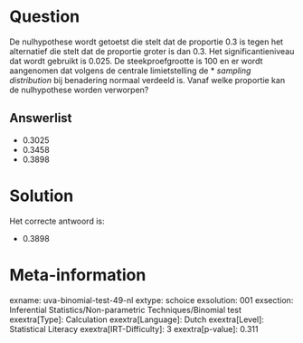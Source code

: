Question
========

De nulhypothese wordt getoetst die stelt dat de proportie 0.3 is tegen
het alternatief die stelt dat de proportie groter is dan 0.3. Het
significantieniveau dat wordt gebruikt is 0.025. De steekproefgrootte is
100 en er wordt aangenomen dat volgens de centrale limietstelling de
* *sampling distribution* bij benadering normaal verdeeld is. Vanaf welke
proportie kan de nulhypothese worden verworpen?


Answerlist
----------

* 0.3025
* 0.3458
* 0.3898

Solution
========

Het correcte antwoord is: 

* 0.3898

Meta-information
================
exname: uva-binomial-test-49-nl
extype: schoice
exsolution: 001
exsection: Inferential Statistics/Non-parametric Techniques/Binomial test
exextra[Type]: Calculation
exextra[Language]: Dutch
exextra[Level]: Statistical Literacy
exextra[IRT-Difficulty]: 3
exextra[p-value]: 0.311
